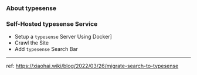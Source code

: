 

### About typesense

### Self-Hosted typesense Service

-   Setup a `typesense` Server Using Docker]
-   Crawl the Site
-   Add `typesense` Search Bar


---
ref:
https://xiaohai.wiki/blog/2022/03/26/migrate-search-to-typesense

